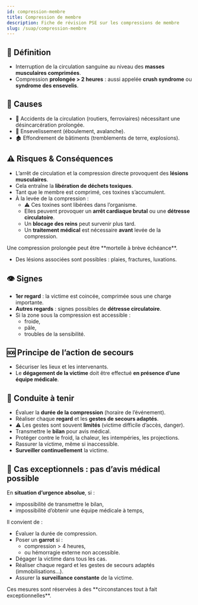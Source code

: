 ---
id: compression-membre
title: Compression de membre
description: Fiche de révision PSE sur les compressions de membre
slug: /suap/compression-membre
---


## 💢 Définition

- Interruption de la circulation sanguine au niveau des **masses musculaires comprimées**.
- Compression **prolongée > 2 heures** : aussi appelée **crush syndrome** ou **syndrome des ensevelis**.

## 📌 Causes

- 🚗 Accidents de la circulation (routiers, ferroviaires) nécessitant une désincarcération prolongée.
- 🧱 Ensevelissement (éboulement, avalanche).
- 🏚️ Effondrement de bâtiments (tremblements de terre, explosions).

## ⚠️ Risques & Conséquences

- L’arrêt de circulation et la compression directe provoquent des **lésions musculaires**.
- Cela entraîne la **libération de déchets toxiques**.
- Tant que le membre est comprimé, ces toxines s’accumulent.
- À la levée de la compression :
  - ⚠️ Ces toxines sont libérées dans l’organisme.
  - Elles peuvent provoquer un **arrêt cardiaque brutal** ou une **détresse circulatoire**.
  - Un **blocage des reins** peut survenir plus tard.
  - Un **traitement médical** est nécessaire **avant** levée de la compression.

<Admonition type="warning">
Une compression prolongée peut être **mortelle à brève échéance**.
</Admonition>

- Des lésions associées sont possibles : plaies, fractures, luxations.

## 👁️ Signes

- **1er regard** : la victime est coincée, comprimée sous une charge importante.
- **Autres regards** : signes possibles de **détresse circulatoire**.
- Si la zone sous la compression est accessible :
  - froide,
  - pâle,
  - troubles de la sensibilité.

## 🆘 Principe de l’action de secours

- Sécuriser les lieux et les intervenants.
- Le **dégagement de la victime** doit être effectué **en présence d’une équipe médicale**.

## 🔧 Conduite à tenir

- Évaluer la **durée de la compression** (horaire de l’événement).
- Réaliser chaque **regard** et les **gestes de secours adaptés**.
- ⚠️ Les gestes sont souvent **limités** (victime difficile d’accès, danger).
- Transmettre le **bilan** pour avis médical.
- Protéger contre le froid, la chaleur, les intempéries, les projections.
- Rassurer la victime, même si inaccessible.
- **Surveiller continuellement** la victime.

## 🚨 Cas exceptionnels : pas d’avis médical possible

En **situation d’urgence absolue**, si :

- impossibilité de transmettre le bilan,
- impossibilité d’obtenir une équipe médicale à temps,

Il convient de :

- Évaluer la durée de compression.
- Poser un **garrot** si :
  - compression > 4 heures,
  - ou hémorragie externe non accessible.
- Dégager la victime dans tous les cas.
- Réaliser chaque regard et les gestes de secours adaptés (immobilisations...).
- Assurer la **surveillance constante** de la victime.

<Admonition type="danger">
Ces mesures sont réservées à des **circonstances tout à fait exceptionnelles**.
</Admonition>